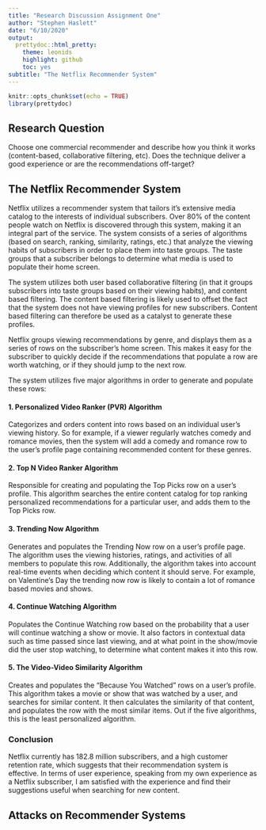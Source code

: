 ```yaml
---
title: "Research Discussion Assignment One"
author: "Stephen Haslett"
date: "6/10/2020"
output:
  prettydoc::html_pretty:
    theme: leonids
    highlight: github
    toc: yes
subtitle: "The Netflix Recommender System"
---
```


```r
knitr::opts_chunk$set(echo = TRUE)
library(prettydoc)
```
## Research Question
Choose one commercial recommender and describe how you think it works (content-based, collaborative filtering, etc). Does the technique deliver a good experience or are the recommendations off-target?

## The Netflix Recommender System
Netflix utilizes a recommender system that tailors it's extensive media catalog to the interests of individual subscribers. Over 80% of the content people watch on Netflix is discovered through this system, making it an integral part of the service. The system consists of a series of algorithms (based on search, ranking, similarity, ratings, etc.) that analyze the viewing habits of subscribers in order to place them into taste groups. The taste groups that a subscriber belongs to determine what media is used to populate their home screen.

The system utilizes both user based collaborative filtering (in that it groups subscribers into taste groups based on their viewing habits), and content based filtering. The content based filtering is likely used to offset the fact that the system does not have viewing profiles for new subscribers. Content based filtering can therefore be used as a catalyst to generate these profiles.

Netflix groups viewing recommendations by genre, and displays them as a series of rows on the subscriber's home screen. This makes it easy for the subscriber to quickly decide if the recommendations that populate a row are worth watching, or if they should jump to the next row.

The system utilizes five major algorithms in order to generate and populate these rows:

#### 1. Personalized Video Ranker (PVR) Algorithm
Categorizes and orders content into rows based on an individual user's viewing history. So for example, if a viewer regularly watches comedy and romance movies, then the system will add a comedy and romance row to the user's profile page containing recommended content for these genres.

#### 2. Top N Video Ranker Algorithm
Responsible for creating and populating the Top Picks row on a user's profile. This algorithm searches the entire content catalog for top ranking personalized recommendations for a particular user, and adds them to the Top Picks row.

#### 3. Trending Now Algorithm
Generates and populates the Trending Now row on a user's profile page. The algorithm uses the viewing histories, ratings, and activities of all members to populate this row. Additionally, the algorithm takes into account real-time events when deciding which content it should serve. For example, on Valentine's Day the trending now row is likely to contain a lot of romance based movies and shows.

#### 4. Continue Watching Algorithm
Populates the Continue Watching row based on the probability that a user will continue watching a show or movie. It also factors in contextual data such as time passed since last viewing, and at what point in the show/movie did the user stop watching, to determine what content makes it into this row.

#### 5. The Video-Video Similarity Algorithm
Creates and populates the "Because You Watched" rows on a user's profile. This algorithm takes a movie or show that was watched by a user, and searches for similar content. It then calculates the similarity of that content, and populates the row with the most similar items. Out if the five algorithms, this is the least personalized algorithm.

### Conclusion
Netflix currently has 182.8 million subscribers, and a high customer retention rate, which suggests that their recommendation system is effective. In terms of user experience, speaking from my own experience as a Netflix subscriber, I am satisfied with the experience and find their suggestions useful when searching for new content.


## Attacks on Recommender Systems

